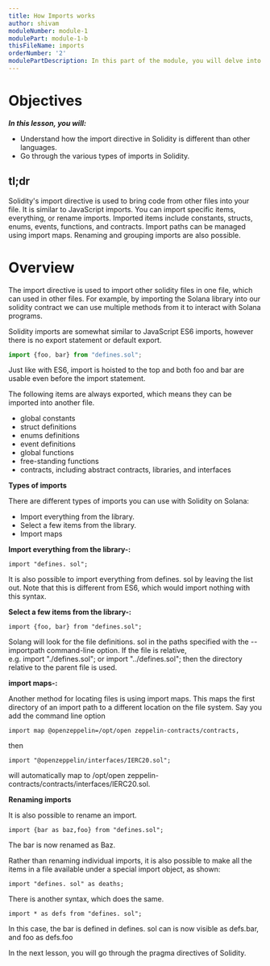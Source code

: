 ```yaml
---
title: How Imports works
author: shivam
moduleNumber: module-1
modulePart: module-1-b
thisFileName: imports
orderNumber: '2'
modulePartDescription: In this part of the module, you will delve into the basics of the Solidity programming language, which is used for building Solana programs. You will take a deep dive into foundational Solidity for solana concepts.
---
```



# Objectives

*************************In this lesson, you will:*************************

- Understand how the import directive in Solidity is different than other languages.
- Go through the various types of imports in Solidity.

## tl;dr

Solidity's import directive is used to bring code from other files into your file. It is similar to JavaScript imports. You can import specific items, everything, or rename imports. Imported items include constants, structs, enums, events, functions, and contracts. Import paths can be managed using import maps. Renaming and grouping imports are also possible.

# Overview

The import directive is used to import other solidity files in one file, which can used in other files. For example, by importing the Solana library into our solidity contract we can use multiple methods from it to interact with Solana programs.

Solidity imports are somewhat similar to JavaScript ES6 imports, however there is no export statement or default export.

```jsx
import {foo, bar} from "defines.sol";
```

Just like with ES6, import is hoisted to the top and both foo and bar are usable even before the import statement.

The following items are always exported, which means they can be imported into another file.

- global constants
- struct definitions
- enums definitions
- event definitions
- global functions
- free-standing functions
- contracts, including abstract contracts, libraries, and interfaces

**Types of imports**

There are different types of imports you can use with Solidity on Solana:

- Import everything from the library.
- Select a few items from the library.
- Import maps 

**Import everything from the library-:**

```solidity
import "defines. sol";
```

It is also possible to import everything from defines. sol by leaving the list out. Note that this is different from ES6, which would import nothing with this syntax.

**Select a few items from the library-:**

```solidity
import {foo, bar} from "defines.sol";
```

Solang will look for the file definitions. sol in the paths specified with the --importpath command-line option. If the file is relative, e.g. import "./defines.sol"; or import "../defines.sol"; then the directory relative to the parent file is used.

**import maps-:**

Another method for locating files is using import maps. This maps the first directory of an import path to a different location on the file system. Say you add the command line option
```solidity
import map @openzeppelin=/opt/open zeppelin-contracts/contracts,
``` 

then

```solidity
import "@openzeppelin/interfaces/IERC20.sol";
```

will automatically map to /opt/open zeppelin-contracts/contracts/interfaces/IERC20.sol.

**Renaming imports**

It is also possible to rename an import.

```solidity
import {bar as baz,foo} from "defines.sol";
```

The bar is now renamed as Baz.

Rather than renaming individual imports, it is also possible to make all the items in a file available under a special import object, as shown:

```solidity
import "defines. sol" as deaths;
```

There is another syntax, which does the same.

```solidity
import * as defs from "defines. sol";
```

In this case, the bar is defined in defines. sol can is now visible as defs.bar, and foo as defs.foo

In the next lesson, you will go through the pragma directives of Solidity.